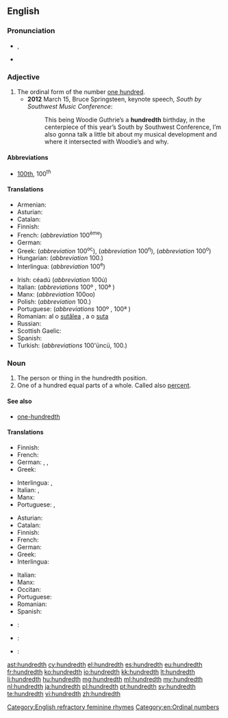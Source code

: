 ==English==

===Pronunciation===
* {{IPA|/ˈhʌndɹɛdθ/}}, {{X-SAMPA|/"hVndrEdT/}}
* {{hyphenation|hun|dredth}}

===Adjective===
{{en-adj|-}}

# The ordinal form of the number [[hundred|one hundred]].
#* '''2012''' March 15, Bruce Springsteen, keynote speech, ''South by Southwest Music Conference'':
#*: This being Woodie Guthrie’s a '''hundredth''' birthday, in the centerpiece of this year’s South by Southwest Conference, I’m also gonna talk a little bit about my musical development and where it intersected with Woodie’s and why.

====Abbreviations====
* [[100th]], 100<sup>th</sup>

====Translations====
{{trans-top|ordinal of 100}}
* Armenian: {{t-|hy|հարյուրերորդ|tr=haryurerord}}
* Asturian: {{t+|ast|centésimu}}
* Catalan: {{t-|ca|centèsim}}
* Finnish: {{t+|fi|sadas}}
* French: {{t+|fr|centième}} (''abbreviation'' 100<sup>ème</sup>)
* German: {{t|de|hundertste}}
* Greek: {{t+|el|εκατοστός|m|tr=ekatostós}} (''abbreviation'' 100<sup>ος</sup>), {{t+|el|εκατοστή|f|tr=ekatostí}} (''abbreviation'' 100<sup>η</sup>), {{t+|el|εκατοστό|n|tr=ekatostó}} (''abbreviation'' 100<sup>ο</sup>)
* Hungarian: {{t+|hu|századik}} (''abbreviation'' 100.)
* Interlingua: {{t-|ia|centesime}} (''abbreviation'' 100<sup>e</sup>)
{{trans-mid}}
* Irish: céadú (''abbreviation'' 100ú)
* Italian: {{t-|it|centesimo}} (''abbreviations'' 100º {{m}}, 100ª {{f}})
* Manx: {{t-|gv|keeadoo}} (''abbreviation'' 100oo)
* Polish: {{t+|pl|setny}} (''abbreviation'' 100.)
* Portuguese: {{t+|pt|centésimo}} (''abbreviations'' 100º {{m}}, 100ª {{f}})
* Romanian: al o [[sutălea]] {{m}}, a o [[suta]] {{f}}
* Russian: {{t+|ru|сотый|sc=Cyrl|tr=sótyj|alt=со́тый}}
* Scottish Gaelic: {{t-|gd|ceudamh}}
* Spanish: {{t+|es|centésimo}}
* Turkish: {{t+|tr|yüzüncü}} (''abbreviations'' 100'üncü, 100.)
{{trans-bottom}}

===Noun===
{{en-noun}}

# The person or thing in the hundredth position.
# One of a hundred equal parts of a whole. Called also [[percent]].

====See also====
* [[one-hundredth]]

====Translations====
{{trans-top|person or thing in the hundredth position}}
* Finnish: {{t+|fi|sadas}}
* French: {{t+|fr|centième|m|f}}
* German: {{t|de|Hundertster|m}}, {{t|de|Hundertste|f}}, {{t|de|Hundertstes|n}}
* Greek: {{t+|el|εκατοστός}}
{{trans-mid}}
* Interlingua: {{t-|ia|centesimo|m}}, {{t-|ia|centesima|f}}
* Italian: {{t-|it|centesimo|m}}, {{t-|it|centesima|f}}
* Manx: {{t|gv|keeadoo|alt=(yn) keeadoo}}
* Portuguese: {{t+|pt|centésimo|m}}, {{t-|pt|centésima|f}}
{{trans-bottom}}

{{trans-top|one of a hundred equal parts of a whole}}
* Asturian: {{t+|ast|centésimu|m}}
* Catalan: {{t-|ca|centèsim|m}}
* Finnish: {{t-|fi|sadasosa}}
* French: {{t+|fr|centième|m}}
* German: {{t|de|Hunderstel|m|n}}
* Greek: {{t+|el|εκατοστό|n}}
* Interlingua: {{t-|ia|centesimo}}
{{trans-mid}}
* Italian: {{t-|it|centesimo|m}}
* Manx: {{t|gv|keeadoo}}
* Occitan: {{t-|oc|centesim|m}}
* Portuguese: {{t+|pt|centésimo|m}}
* Romanian: {{t-|ro|sutime|f}}
* Spanish: {{t+|es|centésimo|m}}
{{trans-bottom}}

{{checktrans-top}}
* {{ttbc|hy}}: {{t-|hy|հարյուրերորդ|tr=haryurerord}}
* {{ttbc|eo}}: {{t-|eo|centono}}
{{trans-mid}}
* {{ttbc|sv}}: {{t+|sv|hundradel|c}}
{{trans-bottom}}

[[Category:English refractory feminine rhymes]]
[[Category:en:Ordinal numbers]]

[[ast:hundredth]]
[[cy:hundredth]]
[[el:hundredth]]
[[es:hundredth]]
[[eu:hundredth]]
[[fr:hundredth]]
[[ko:hundredth]]
[[io:hundredth]]
[[kk:hundredth]]
[[lt:hundredth]]
[[li:hundredth]]
[[hu:hundredth]]
[[mg:hundredth]]
[[ml:hundredth]]
[[my:hundredth]]
[[nl:hundredth]]
[[ja:hundredth]]
[[pl:hundredth]]
[[pt:hundredth]]
[[sv:hundredth]]
[[te:hundredth]]
[[vi:hundredth]]
[[zh:hundredth]]